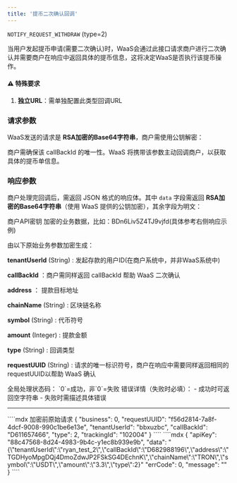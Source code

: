 ```yaml
---
title: '提币二次确认回调'
---
```


`NOTIFY_REQUEST_WITHDRAW` (type=2)

当用户发起提币申请(需要二次确认)时，WaaS会通过此接口请求商户进行二次确认并需要商户在响应中返回具体的提币信息，这将决定WaaS是否执行该提币操作。

#### ⚠️ 特殊要求
1. **独立URL**：需单独配置此类型回调URL

### 请求参数
WaaS发送的请求是 **RSA加密的Base64字符串**，商户需使用公钥解密：

<ResponseField name="提币二次确认请求参数" type="object">

<Expandable title="查看完整参数列表">

<ResponseField name="callBackId" type="String" required="是" example="D611657466">
商户需确保该 callBackId 的唯一性。WaaS 将携带该参数主动回调商户，以获取具体的提币单信息。
</ResponseField>


</Expandable>
</ResponseField>

### 响应参数
商户处理完回调后，需返回 JSON 格式的响应体。其中 `data` 字段需返回 **RSA加密的Base64字符串**（使用 WaaS 提供的公钥加密），其余字段为明文：

<ResponseField name="提币回调响应参数" type="object">

<Expandable title="查看完整参数列表">

<ResponseField name="apiKey" type="String" required="是" example="88c47568-8d24-4983-9b4c-y1ec8b939e9b">
商户API密钥
</ResponseField>

<ResponseField name="data" type="String" required="是" example="BDn6Liv5Z4TJ9vjfdRiuq1gaQJuODth3zlC4...">
加密的业务数据，比如：BDn6Liv5Z4TJ9vjfd(具体参考右侧响应示例)

   由以下原始业务参数加密生成：

   **tenantUserId** (String) : 发起存款的用户ID(在商户系统中，并非WaaS系统中)

   **callBackId** ：商户需同样返回 callBackId 帮助 WaaS 二次确认

   **address** ： 提款目标地址

   **chainName** (String) : 区块链名称

   **symbol** (String) : 代币符号

   **amount** (Integer) : 提款金额

   **type** (String) : 回调类型

   **requestUUID** (String) : 请求的唯一标识符号，商户在响应中需要同样返回相同的requestUUID以帮助 WaaS 确认
</ResponseField>

<ResponseField name="errCode" type="Integer" required="是" example="0">
全局处理状态码：
`0`=成功，非`0`=失败
</ResponseField>

<ResponseField name="message" type="String" required="是" example="">
错误详情（失败时必填）：
- 成功时可返回空字符串
- 失败时需描述具体错误
</ResponseField>

</Expandable>

</ResponseField>

---

<RequestExample>
````mdx 加密前原始请求
{
  "business": 0,
  "requestUUID": "f56d2814-7a8f-4dcf-9008-990c1be6e13e",
  "tenantUserId": "bbxuzbc",
  "callBackId": "D611657466",
  "type": 2,
  "trackingId": "102004"
}
````
</RequestExample>


<ResponseExample>
````mdx
{
  "apiKey": "88c47568-8d24-4983-9b4c-y1ec8b939e9b",
  "data": "{\"tenantUserId\":\"ryan_test_2\",\"callBackId\":\"D682988196\",\"address\":\"TGDHyoMpgDQj4DmoZdwJP2FSkSG4DEchnK\",\"chainName\":\"TRON\",\"symbol\":\"USDT\",\"amount\":\"3.3\",\"type\":2}"
  "errCode": 0,
  "message": ""
}
````
</ResponseExample>